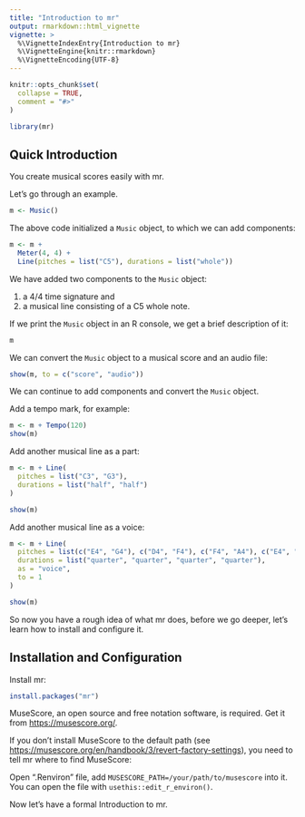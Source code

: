 ```yaml
---
title: "Introduction to mr"
output: rmarkdown::html_vignette
vignette: >
  %\VignetteIndexEntry{Introduction to mr}
  %\VignetteEngine{knitr::rmarkdown}
  %\VignetteEncoding{UTF-8}
---
```


```r
knitr::opts_chunk$set(
  collapse = TRUE,
  comment = "#>"
)

library(mr)
```


## Quick Introduction

You create musical scores easily with mr.

Let's go through an example.

```r
m <- Music()
```

The above code initialized a `Music` object, to which we can add components:

```r
m <- m +
  Meter(4, 4) +
  Line(pitches = list("C5"), durations = list("whole"))
```

We have added two components to the `Music` object:

1. a 4/4 time signature and
2. a musical line consisting of a C5 whole note.

If we print the `Music` object in an R console, we get a brief description of
it:

```r
m
```

We can convert the `Music` object to a musical score and an audio file:

```r
show(m, to = c("score", "audio"))
```

We can continue to add components and convert the `Music` object.

Add a tempo mark, for example:

```r
m <- m + Tempo(120)
show(m)
```

Add another musical line as a part:

```r
m <- m + Line(
  pitches = list("C3", "G3"),
  durations = list("half", "half")
)

show(m)
```

Add another musical line as a voice:

```r
m <- m + Line(
  pitches = list(c("E4", "G4"), c("D4", "F4"), c("F4", "A4"), c("E4", "G4")),
  durations = list("quarter", "quarter", "quarter", "quarter"),
  as = "voice",
  to = 1
)

show(m)
```

So now you have a rough idea of what mr does, before we go deeper, let's
learn how to install and configure it.


## Installation and Configuration

Install mr:

```r
install.packages("mr")
```

MuseScore, an open source and free notation software, is required. Get it
from <https://musescore.org/>.

If you don't install MuseScore to the default path (see
<https://musescore.org/en/handbook/3/revert-factory-settings>),
you need to tell mr where to find MuseScore:

Open ".Renviron" file, add `MUSESCORE_PATH=/your/path/to/musescore` into
it. You can open the file with `usethis::edit_r_environ()`.

Now let's have a formal Introduction to mr.

